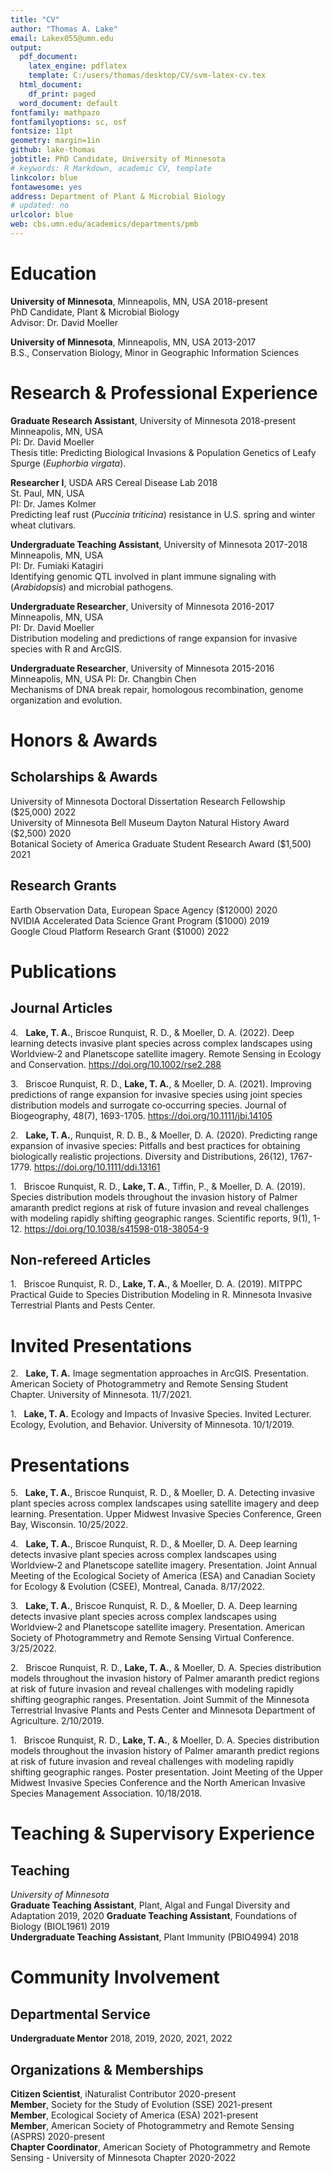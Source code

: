 ```yaml
---
title: "CV"
author: "Thomas A. Lake"
email: Lakex055@umn.edu
output:
  pdf_document:
    latex_engine: pdflatex
    template: C:/users/thomas/desktop/CV/svm-latex-cv.tex
  html_document:
    df_print: paged
  word_document: default
fontfamily: mathpazo
fontfamilyoptions: sc, osf
fontsize: 11pt
geometry: margin=1in
github: lake-thomas
jobtitle: PhD Candidate, University of Minnesota
# keywords: R Markdown, academic CV, template
linkcolor: blue
fontawesome: yes
address: Department of Plant & Microbial Biology
# updated: no
urlcolor: blue
web: cbs.umn.edu/academics/departments/pmb
---
```

<!-- I am using Steven V. Miller's CV template, available here: https://github.com/svmiller/svm-r-markdown-templates
Thank you Steve! -->

# Education
**University of Minnesota**, Minneapolis, MN, USA \hfill 2018-present  
PhD Candidate, Plant & Microbial Biology  
Advisor: Dr. David Moeller

**University of Minnesota**, Minneapolis, MN, USA \hfill 2013-2017   
B.S., Conservation Biology, Minor in Geographic Information Sciences
\vspace{4pt}


# Research & Professional Experience
**Graduate Research Assistant**, University of Minnesota \hfill 2018-present  
Minneapolis, MN, USA  
PI: Dr. David Moeller  
Thesis title:  Predicting Biological Invasions & Population Genetics of Leafy Spurge (*Euphorbia virgata*).
  
**Researcher I**, USDA ARS Cereal Disease Lab \hfill 2018  
St. Paul, MN, USA  
PI: Dr. James Kolmer  
Predicting leaf rust (*Puccinia triticina*) resistance in U.S. spring and winter wheat clutivars.

**Undergraduate Teaching Assistant**, University of Minnesota \hfill 2017-2018  
Minneapolis, MN, USA  
PI: Dr. Fumiaki Katagiri  
Identifying genomic QTL involved in plant immune signaling with (*Arabidopsis*) and microbial pathogens.

**Undergraduate Researcher**, University of Minnesota \hfill 2016-2017  
Minneapolis, MN, USA  
PI: Dr. David Moeller  
Distribution modeling and predictions of range expansion for invasive species with R and ArcGIS.

**Undergraduate Researcher**, University of Minnesota \hfill 2015-2016  
Minneapolis, MN, USA
PI: Dr. Changbin Chen  
Mechanisms of DNA break repair, homologous recombination, genome organization and evolution.
\vspace{4pt}


# Honors & Awards
## Scholarships & Awards
University of Minnesota Doctoral Dissertation Research Fellowship ($25,000) \hfill 2022  
University of Minnesota Bell Museum Dayton Natural History Award ($2,500) \hfill 2020  
Botanical Society of America Graduate Student Research Award ($1,500) \hfill 2021  

## Research Grants
Earth Observation Data, European Space Agency ($12000) \hfill 2020  
NVIDIA Accelerated Data Science Grant Program ($1000) \hfill 2019  
Google Cloud Platform Research Grant ($1000) \hfill 2022  
\vspace{4pt}



# Publications
## Journal Articles
4\.&nbsp;&nbsp;
**Lake, T. A.**, Briscoe Runquist, R. D., & Moeller, D. A. (2022). Deep learning detects invasive plant species across complex landscapes using Worldview‐2 and Planetscope satellite imagery. Remote Sensing in Ecology and Conservation. [https://doi.org/10.1002/rse2.288](https://zslpublications.onlinelibrary.wiley.com/doi/full/10.1002/rse2.288)

3\.&nbsp;&nbsp;
Briscoe Runquist, R. D., **Lake, T. A.**, & Moeller, D. A. (2021). Improving predictions of range expansion for invasive species using joint species distribution models and surrogate co‐occurring species. Journal of Biogeography, 48(7), 1693-1705. [https://doi.org/10.1111/jbi.14105](https://onlinelibrary.wiley.com/doi/full/10.1111/jbi.14105)

2\.&nbsp;&nbsp;
**Lake, T. A.**, Runquist, R. D. B., & Moeller, D. A. (2020). Predicting range expansion of invasive species: Pitfalls and best practices for obtaining biologically realistic projections. Diversity and Distributions, 26(12), 1767-1779. [https://doi.org/10.1111/ddi.13161](https://onlinelibrary.wiley.com/doi/full/10.1111/ddi.13161)

1\.&nbsp;&nbsp;
Briscoe Runquist, R. D., **Lake, T. A.**, Tiffin, P., & Moeller, D. A. (2019). Species distribution models throughout the invasion history of Palmer amaranth predict regions at risk of future invasion and reveal challenges with modeling rapidly shifting geographic ranges. Scientific reports, 9(1), 1-12. [https://doi.org/10.1038/s41598-018-38054-9](https://www.nature.com/articles/s41598-018-38054-9)

## Non-refereed Articles
1\.&nbsp;&nbsp;
Briscoe Runquist, R. D., **Lake, T. A.**, & Moeller, D. A. (2019). MITPPC Practical Guide to Species Distribution Modeling in R. Minnesota Invasive Terrestrial Plants and Pests Center.  
\vspace{4pt}



# Invited Presentations
2\.&nbsp;&nbsp;
**Lake, T. A.** Image segmentation approaches in ArcGIS. Presentation. American Society of Photogrammetry and Remote Sensing Student Chapter. University of Minnesota. 11/7/2021.  

1\.&nbsp;&nbsp;
**Lake, T. A.** Ecology and Impacts of Invasive Species. Invited Lecturer. Ecology, Evolution, and Behavior. University of Minnesota. 10/1/2019.  


# Presentations
5\.&nbsp;&nbsp;
**Lake, T. A.**, Briscoe Runquist, R. D., & Moeller, D. A. Detecting invasive plant species across complex landscapes using satellite imagery and deep learning. Presentation. Upper Midwest Invasive Species Conference, Green Bay, Wisconsin. 10/25/2022.  

4\.&nbsp;&nbsp;
**Lake, T. A.**, Briscoe Runquist, R. D., & Moeller, D. A. Deep learning detects invasive plant species across complex landscapes using Worldview‐2 and Planetscope satellite imagery. Presentation. Joint Annual Meeting of the Ecological Society of America (ESA) and Canadian Society for Ecology & Evolution (CSEE), Montreal, Canada. 8/17/2022.  

3\.&nbsp;&nbsp;
**Lake, T. A.**, Briscoe Runquist, R. D., & Moeller, D. A. Deep learning detects invasive plant species across complex landscapes using Worldview‐2 and Planetscope satellite imagery. Presentation. American Society of Photogrammetry and Remote Sensing Virtual Conference. 3/25/2022.  

2\.&nbsp;&nbsp;
Briscoe Runquist, R. D., **Lake, T. A.**, & Moeller, D. A. Species distribution models throughout the invasion history of Palmer amaranth predict regions at risk of future invasion and reveal challenges with modeling rapidly shifting geographic ranges. Presentation. Joint Summit of the Minnesota Terrestrial Invasive Plants and Pests Center and Minnesota Department of Agriculture. 2/10/2019.  

1\.&nbsp;&nbsp; 
Briscoe Runquist, R. D., **Lake, T. A.**, & Moeller, D. A. Species distribution models throughout the invasion history of Palmer amaranth predict regions at risk of future invasion and reveal challenges with modeling rapidly shifting geographic ranges. Poster presentation. Joint Meeting of the Upper Midwest Invasive Species Conference and the North American Invasive Species Management Association. 10/18/2018.  
\vspace{4pt}

# Teaching & Supervisory Experience
## Teaching
*University of Minnesota*  
**Graduate Teaching Assistant**, Plant, Algal and Fungal Diversity and Adaptation \hfill 2019, 2020
**Graduate Teaching Assistant**, Foundations of Biology (BIOL1961) \hfill 2019  
**Undergraduate Teaching Assistant**, Plant Immunity (PBIO4994) \hfill 2018  
\vspace{4pt}


# Community Involvement

## Departmental Service
**Undergraduate Mentor** 2018, 2019, 2020, 2021, 2022

## Organizations & Memberships
**Citizen Scientist**, iNaturalist Contributor \hfill 2020-present  
**Member**, Society for the Study of Evolution (SSE)  \hfill 2021-present  
**Member**, Ecological Society of America (ESA)  \hfill 2021-present  
**Member**, American Society of Photogrammetry and Remote Sensing (ASPRS)  \hfill 2020-present    
**Chapter Coordinator**, American Society of Photogrammetry and Remote Sensing - University of Minnesota Chapter  \hfill 2020-2022  


<!-- ## Skills -->
<!-- **Languages and Frameworks**: R (including base, tidyverse, modelling, visualization), Github, Markdown, Python, SQL, HTML, Bash -->
<!-- **Code**: R, python, html, bash -->
<!-- **Statistics**: Linear models, mixed models, foundational statistics (e.g. anovas,  etc), machine learning. -->
<!-- Version control (git/Github), High performance computing, Data management -->